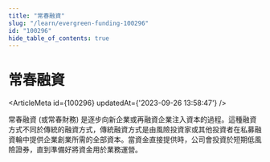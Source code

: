 ```yaml
---
title: "常春融資"
slug: "/learn/evergreen-funding-100296"
id: "100296"
hide_table_of_contents: true
---
```



# 常春融資

<ArticleMeta id={100296} updatedAt={'2023-09-26 13:58:47'} />
<div className='border-solid border-b border-t-0 my-4 border-[var(--ifm-color-gray-300)]' />

常春融資 (或常春財務) 是逐步向新企業或再融資企業注入資本的過程。這種融資方式不同於傳統的融資方式，傳統融資方式是由風險投資家或其他投資者在私募融資輪中提供企業創業所需的全部資本。當資金直接提供時，公司會投資於短期低風險證券，直到準備好將資金用於業務運營。
